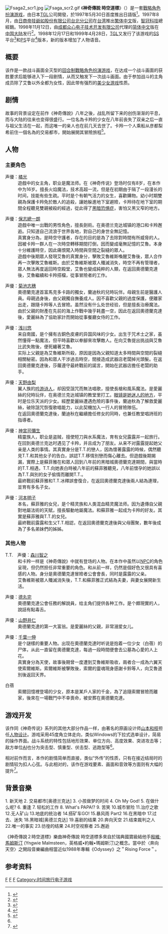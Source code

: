 {{noteTA|G1=Games}}
{{Infobox animanga/Headerofja
|title= 神奇傳說 時空道標
|image= Farland Saga 2.jpg
|size= 250px
|caption= 
|japanese= ファーランドサーガ 時の道標
|english= Farland Saga: Toki no Michishirube 
|kana= ファーランドサーガ とき の みちしるべ
|romaji= Fārando Sāka Toki no Michishirube
|genre= [[戰略角色扮演游戏|戰略角色扮演游戏]]
}}
{{Infobox animanga/Game
|Genre=戰略角色扮演游戏
|Plat=[[Microsoft_Windows|Microsoft Windows]]<br />[[SEGA_Saturn|SEGA Saturn]]<br />[[PlayStation|PlayStation]]
|Dev=[[TGL|TGL]]
|Pub=[[TGL|TGL]]
|CharacterDesign=[[山本和枝|山本和枝]]
|Media=1枚[[CD-ROM|CD-ROM]]
|Date=1997年5月30日<br />1998年12月17日（SS）<br />1999年4月28日（PS）
|Price=9,800日圓（SS/PS版：6,800日圓）
|Rating=
|Name=不可
|End=
|Save=
|Screen=640x480
|Music=[[MIDI|MIDI]]音源/[[CD|CD]]音轨
|Voice=无（SS/PS版：有）
|CGMode=
|MMode=
|EMode=
|Skip=
|Auto=
}}
{{Infobox animanga/Other
|標題= 代理發行
|內容= {{flagicon|Taiwan}} [[TGL|日商帝技爺如]]<br />{{flagicon|China}} [[成都众心|成都众心]]
}}
{{Infobox animanga/Footerofja}}

[[File:Fsaga2_scr1.jpg|thumb]]
[[File:Fsaga_scr2.gif|thumb]]
《'''神奇傳說 時空道標'''》（{{lang-ja|ファーランドサーガ 時の道標}}）是一套[[戰略角色扮演游戏|戰略角色扮演游戏]]，由日本[[TGL|TGL]]公司開發，於1997年5月30日首度推出日語版<ref>{{cite web |url=http://www.play.tgl.jp/product/win.htm |title=Products - Windows |publisher=TGL |language=ja |accessdate=2009-04-26 |deadurl=yes |archiveurl=https://web.archive.org/web/20090501130737/http://www.play.tgl.jp/product/win.htm |archivedate=2009-05-01 }}</ref>。1997年8月，由[[TGL|日商帝技爺如股份有限公司台北分公司]]在[[台湾|台湾]]推出[[繁体中文|繁体中文]]版，[[智冠科技|智冠科技]]總經銷。1998年11月12日，由[[成都众心电子技术开发有限公司|成都众心电子技术开发有限公司]]代理的[[简体中文|简体中文]]版在[[中国大陆|中国大陆]]发行<ref>{{cite web|url=http://www.zx-soft.com.cn/soft/skdb.htm|title=时空道标|publisher=成都众心电子技术开发有限公司|language=zh|accessdate=2009-04-26|deadurl=yes|archiveurl=https://web.archive.org/web/20090503005758/http://www.zx-soft.com.cn/soft/skdb.htm|archivedate=2009-05-03}}</ref>。1998年12月17日和1999年4月28日，[[TGL|TGL]]又发行了该游戏的[[SEGA_Saturn|SS]]平台<ref>{{cite web |url=http://www.play.tgl.jp/product/ss.htm |title=Products - SEGA Saturn |publisher=TGL |language=ja |accessdate=2009-04-26 |deadurl=yes |archiveurl=https://web.archive.org/web/20090503003304/http://www.play.tgl.jp/product/ss.htm |archivedate=2009-05-03 }}</ref>和[[PlayStation|PS]]平台<ref>{{cite web |url=http://www.play.tgl.jp/product/ps.htm |title=Products - PlayStation |publisher=TGL |language=ja |accessdate=2009-04-26 |deadurl=yes |archiveurl=https://web.archive.org/web/20090503003256/http://www.play.tgl.jp/product/ps.htm |archivedate=2009-05-03 }}</ref>版本，新的版本增加了人物语音。

== 概要 ==
该作是一款战斗画面全灭型的[[回合制|回合制]][[戰略角色扮演游戏|戰略角色扮演游戏]]，在达成一个战斗画面的获胜要求后能够进入下一段剧情，从而又触发下一次战斗画面。由于参加战斗的主角成员除了艾鲁以外全都为女性，因此带有强烈的[[美少女游戏|美少女游戏]]性质。

== 剧情 ==

故事的背景设定在前作《神奇傳說》八年之後，战乱所留下来的创伤渐渐的平息，而{{nihongo|彦都梨希浮岛|エントリヒ島}}与大陆的往来也变得很盛行。一位名為卡羚的少女在八年前丧失了双亲之后一直与祖父生活在一起，而这唯一的亲人也在前几天去世了。卡羚一个人乘船从彦都梨希前住一個名為{{nihongo|奧德蘭克達|アトラクタ}}的交易都市，開始展開其冒險旅程<ref name="manual">{{cite book|title=神奇传说：时空道标 |publisher=四川电子音像出版中心 |isbn=7-900319-11-5 |language=zh}}</ref>。

== 人物 ==
=== 主要角色 ===
;{{nihongo|卡羚|カリン}} 声優：[[橘光|橘光]]
: 遊戲中的女主角，职业是魔法师。在《神奇传说》登场时仅有8岁，在本作中为16岁。擅長火焰魔法，技术高超一流，但是在初期由于隔了一段漫长的时间，技能有些生疏。平时是个有朝气活力的女生，喜歡購物。幼小时期雙親為保護卡羚免於敵人的追殺，讓她躲進地下室避險，卡羚待在地下室的期間全程聽見雙親被殺的經過，從此得了[[黑暗恐惧症|黑暗恐惧症]]，害怕又黑又窄的地方。

;{{nihongo|艾魯|アル}} 声優：[[保志總一朗|保志總一朗]]
: 遊戲中唯一出戰的男性角色，擅長劍術。在奥德兰克达城镇的港口和卡羚邂逅。只知道自己流浪于世界各地，對自己的身世全無記憶。
: 真實身分為'''{{nihongo|艾魯維斯|ヴィンス}}'''，是時空守護者，存在的目的是為了去除對時間有所威脅的人。因被卡羚一群人在一次時空轉移期間打倒，因而變成毫無記憶的艾魯。本身十分維護時空，因此痛恨闖入時間與空間之裂縫的眾人。
: 遊戲中後期眾人發現艾魯的真實身分，擊敗艾魯維斯喚醒艾魯後，眾人合作再一次擊敗艾魯維斯。由於艾魯維斯被眾人殲滅消失，時空不再有管理者，眾人無法再度返回時空殿堂，艾魯也變成純粹的人類，在返回奧德蘭克達後，艾魯繼續和卡羚搭檔，從事冒險者的工作。

;{{nihongo|愛麗絲|アリス}} 声優：[[菊池志穗|菊池志穗]]
: 奧德蘭克達首富馬克多卡路的獨女，蘭迪秋的兒時玩伴。母親生前是醫護人員。母親過身後，由父親獨自撫養成人。因不喜歡父親的過度保護，便離家出走，跟隨卡羚等人去冒險。虽然没有什么处世经验，但是擅長治療魔法。
:由於父親的財產在先前的海上作戰中幾乎耗盡一空，因此在返回奧德蘭克達後，愛麗絲為了協助家計而開始從事餐廳女侍的工作。

;{{nihongo|莎蘿|サーラ}} 声優：[[浅川悠|浅川悠]]
: 来自南國，是个擁有古銅色皮膚的异国风味的少女。出生于咒术士之家，虽然懂得一點魔法，但平時喜歡以牶腳來攻擊敵人。在向艾魯提出挑战與艾魯比武失敗後，便死纏著艾魯。
: 实际上父親是為艾魯維斯所殺，原因是因為父親知道太多時間與空間的裂縫相關秘密。因為和眾人干涉過去時空，間接造成武器店老闆掉光頭髮。在返回奧德蘭克達後，莎蘿遵守最終戰前的諾言，開始在武器店擔任老闆的助手。

;{{nihongo|蘭迪秋|ラディッシュ}} 声優：[[天野由梨|天野由梨]]
: 翼人族的[[吟游诗人|吟游诗人]]，却因受詛咒而無法唱歌，擅使長槍和風系魔法。是愛麗絲的兒時玩伴，在奥德兰克达城镇的教堂里打工。[[眼鏡娘|眼镜是她迷人的地方]]，平时是位乐天派的少女。經歷愛麗絲遭遇危險的事件後，蘭迪秋為了解救愛麗絲，破除詛咒恢復歌唱能力，以此契機加入一行人的冒險隊伍。
:在返回奧德蘭克達後，蘭迪秋在繼續擔任修女的同時，也兼任教堂唱詩班的指導者。

;{{nihongo|蘇菲雅|ソフィア}} 声優：[[神宮司彌生|神宮司彌生]]
: 精靈族人，职业是盗贼，擅使短刀與水系魔法，育有女兒露露并一起旅行。在回到奥德兰克达时遇见了卡羚，并且成为了朋友。从来不对露露提起她父亲是人类的事情。其真實身分是T.T.的戀人，因為懷著露露的時候，偶然聽見T.T.和其他女子的告白，誤認T.T.移情別戀而傷心離去。但遊戲後期揭漏，實際上是蘇菲雅在和眾人回到八年前的黑暗城奧德蘭克達期間，與當時的T.T.相遇，T.T.向她表白時被八年前的蘇菲雅聽見，八年前懷孕的她誤以為T.T.與別的女子偷情而離開T.T.。
:最終戰前蘇菲雅和T.T.冰釋誤會復合，在返回奧德蘭克達後兩人結為連理，並育有多名子女。

;{{nihongo|露露|ルル}} 声優：[[河本明子|河本明子]]
: 本名'''{{nihongo|艾露雷因|エルレイン}}'''，蘇菲雅的女兒，是个精灵族和人类混血精灵魔法师。因为遺傳自父親對地屬法術的天賦，擅長驅動地屬魔法。和蘇菲雅一起成为卡羚的好友。其實是蘇菲雅與T.T.的女兒。
:最終戰前露露和生父T.T.相認，在返回奧德蘭克達後與父母團聚，數年後成為了多名弟妹們的姊姊。

=== 其他人物 ===
;T.T.　声優：[[森川智之|森川智之]]
: 和卡羚一样是《神奇傳說》中就有登场的人物。在本作中虽然以[[NPC|NPC]]的角色呈現，但仍然担任非常重要的角色。和从前一样，仍然是個好色又很具有喜感的人物。身分是奧德蘭克達冒險者公會會長，同时是露露的父亲。
:艾魯維斯被眾人殲滅消失後，T.T.和蘇菲雅正式結為夫妻，與妻女展開新生活。

;{{nihongo|凱桐|ガストン}} 声優：[[德丸完|德丸完]]
: 奧德蘭克達公會任務的解說員，给主角们提供各种工作。是个頗現實的人，說話有點毒舌。

;{{nihongo|馬克多卡路|マクドガル}} 声優：[[山野井仁|山野井仁]]
: 奧德蘭克達的第一大富翁。是愛麗絲的父親，非常溺爱女儿。

;{{nihongo|索爾|ソーン}} 声優：[[千葉一伸|千葉一伸]]
: 是个謎樣的重要人物。出现在奧德蘭克達时听说是抱着一位少女（白蓓）的尸体，从此一直留在奧德蘭克達，每過一段時間便會去公墓為心愛的人上花。
: 真實身分為天使，故事後期曾一度遭到艾魯維斯吸收，兩者合一成為六翼天使索爾維斯。索爾維斯被擊敗後，索爾的靈魂現身感謝卡鈴等人，向艾魯道別後返回天界。

;白蓓
:索爾回憶裡登場的少女，原本是某戶人家的千金，為了追隨索爾冒險而離家，後來在一場戰鬥中不幸喪命，被安葬在奧德蘭克達。

== 游戏开发 ==

该作同《神奇传说》系列的其他大部分作品一样，由著名的原画设计师[[山本和枝|山本和枝]]担任[[人物设计|人物设计]]。游戏采用45度角立体走向，类似Windows的下拉式选单设计，简易的操作界面。战斗系统的特性包括地形效果、单位方向、高度效果、突进攻击等；敌方单位[[AI|AI]]也分为突击型、慎重型、伏击型、逃跑型等<ref name="manual" />。

相对前作而言，本作的剧情简单而直接，类似“外传”的性质，只有在接近结局时的剧情较为扣人心弦。与此相对的，该作在游戏要素、画面和音效等方面则有大幅的提升<ref>{{cite web |url=http://www.gamefaqs.com/console/saturn/review/R85930.html |title=''Farland Saga: Toki no Douhyou'' Review for Saturn |publisher=GameSpot |language=en |accessdate=2009-04-26 |archive-date=2009-05-02 |archive-url=https://web.archive.org/web/20090502233855/http://www.gamefaqs.com/console/saturn/review/R85930.html |dead-url=no }}</ref>。

== 背景音樂 ==
1. 新天地
2. 交易都市[奥德兰克达]
3. 小孩做梦的时间
4. Oh My God!
5. 在做什么呢?
6. 重逢
7. 轻松的工作
8. What's PAPA!?
9. 苦笑
10.城市冒险
11.治疗之歌
12.无人矿山
13.地底的统治者
14.搭矿车GO!
15.暴风雨 Part2
16.在黑暗中
17.过去、迷失
18.黑暗城[奥德兰克达]
19.喜剧的结果
20.奔向天空
21.结束裁判之人
22.唯一的事实
23.彷徨的结果
24.时空视察者
25.邂逅

《神奇傳說２時空道標》樂曲神奇傳說 時空道標多來自於瑞典國寶級結他手[[殷維·馬姆斯汀|殷維·馬姆斯汀]] (Yngwie Malmsteen，英格威•約翰•瑪姆斯汀)之概念。當中於〈奔向天空〉之開段音樂編曲相當近似1988年專輯《Odyssey》之＂Rising Force＂。

== 参考资料 ==
{{reflist}}

[[Category:電子角色扮演遊戲|F]]
[[Category:1997年电子游戏|F]]
[[Category:TGL|F]]
[[Category:时间旅行电子游戏|Category:时间旅行电子游戏]]